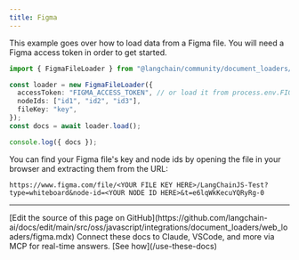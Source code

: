 ```yaml
---
title: Figma
---
```


This example goes over how to load data from a Figma file.
You will need a Figma access token in order to get started.

```typescript
import { FigmaFileLoader } from "@langchain/community/document_loaders/web/figma";

const loader = new FigmaFileLoader({
  accessToken: "FIGMA_ACCESS_TOKEN", // or load it from process.env.FIGMA_ACCESS_TOKEN
  nodeIds: ["id1", "id2", "id3"],
  fileKey: "key",
});
const docs = await loader.load();

console.log({ docs });
```

You can find your Figma file's key and node ids by opening the file in your browser and extracting them from the URL:

```
https://www.figma.com/file/<YOUR FILE KEY HERE>/LangChainJS-Test?type=whiteboard&node-id=<YOUR NODE ID HERE>&t=e6lqWkKecuYQRyRg-0
```

---

<Callout icon="pen-to-square" iconType="regular">
    [Edit the source of this page on GitHub](https://github.com/langchain-ai/docs/edit/main/src/oss/javascript/integrations/document_loaders/web_loaders/figma.mdx)
</Callout>
<Tip icon="terminal" iconType="regular">
    Connect these docs to Claude, VSCode, and more via MCP for    real-time answers. [See how](/use-these-docs)
</Tip>
